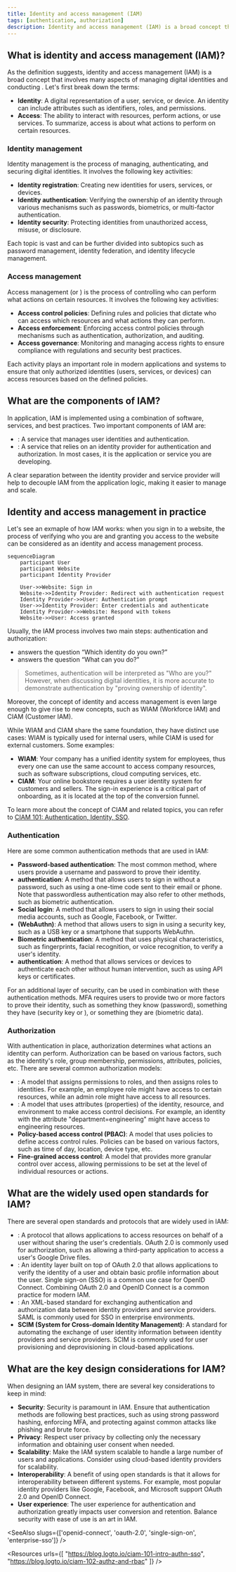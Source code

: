```yaml
---
title: Identity and access management (IAM)
tags: [authentication, authorization]
description: Identity and access management (IAM) is a broad concept that encompasses the processes, technologies, and policies used to manage digital identities and control access to resources. It is a fundamental aspect of security in modern applications and systems.
---
```


## What is identity and access management (IAM)?

As the definition suggests, identity and access management (IAM) is a broad concept that involves many aspects of managing digital identities and conducting <Ref slug="access-control" />. Let's first break down the terms:

- **Identity**: A digital representation of a user, service, or device. An identity can include attributes such as identifiers, roles, and permissions.
- **Access**: The ability to interact with resources, perform actions, or use services. To summarize, access is about what actions to perform on certain resources.

### Identity management

Identity management is the process of managing, authenticating, and securing digital identities. It involves the following key activities:

- **Identity registration**: Creating new identities for users, services, or devices.
- **Identity authentication**: Verifying the ownership of an identity through various mechanisms such as passwords, biometrics, or multi-factor authentication.
- **Identity security**: Protecting identities from unauthorized access, misuse, or disclosure.

Each topic is vast and can be further divided into subtopics such as password management, identity federation, and identity lifecycle management.

### Access management

Access management (or <Ref slug="access-control" />) is the process of controlling who can perform what actions on certain resources. It involves the following key activities:

- **Access control policies**: Defining rules and policies that dictate who can access which resources and what actions they can perform.
- **Access enforcement**: Enforcing access control policies through mechanisms such as authentication, authorization, and auditing.
- **Access governance**: Monitoring and managing access rights to ensure compliance with regulations and security best practices.

Each activity plays an important role in modern applications and systems to ensure that only authorized identities (users, services, or devices) can access resources based on the defined policies.

## What are the components of IAM?

In application, IAM is implemented using a combination of software, services, and best practices. Two important components of IAM are:

- **<Ref slug="identity-provider" />**: A service that manages user identities and authentication.
- **<Ref slug="service-provider" />**: A service that relies on an identity provider for authentication and authorization. In most cases, it is the application or service you are developing.

A clear separation between the identity provider and service provider will help to decouple IAM from the application logic, making it easier to manage and scale.

## Identity and access management in practice

Let's see an exmaple of how IAM works: when you sign in to a website, the process of verifying who you are and granting you access to the website can be considered as an identity and access management process.

```mermaid
sequenceDiagram
    participant User
    participant Website
    participant Identity Provider

    User->>Website: Sign in
    Website->>Identity Provider: Redirect with authentication request
    Identity Provider->>User: Authentication prompt
    User->>Identity Provider: Enter credentials and authenticate
    Identity Provider->>Website: Respond with tokens
    Website->>User: Access granted
```

Usually, the IAM process involves two main steps: authentication and authorization:

- <Ref slug="authentication" /> answers the question “Which identity do you own?”
- <Ref slug="authorization" /> answers the question “What can you do?”

> Sometimes, authentication will be interpreted as "Who are you?" However, when discussing digital identities, it is more accurate to demonstrate authentication by "proving ownership of identity".

Moreover, the concept of identity and access management is even large enough to give rise to new concepts, such as WIAM (Workforce IAM) and CIAM (Customer IAM).

While WIAM and CIAM share the same foundation, they have distinct use cases: WIAM is typically used for internal users, while CIAM is used for external customers. Some examples:

- **WIAM**: Your company has a unified identity system for employees, thus every one can use the same account to access company resources, such as software subscriptions, cloud computing services, etc.
- **CIAM**: Your online bookstore requires a user identity system for customers and sellers. The sign-in experience is a critical part of onboarding, as it is located at the top of the conversion funnel.

To learn more about the concept of CIAM and related topics, you can refer to [CIAM 101: Authentication, Identity, SSO](https://blog.logto.io/ciam-101-intro-authn-sso).

### Authentication

Here are some common authentication methods that are used in IAM:

- **Password-based authentication**: The most common method, where users provide a username and password to prove their identity.
- **<Ref slug="passwordless" /> authentication**: A method that allows users to sign in without a password, such as using a one-time code sent to their email or phone. Note that passwordless authentication may also refer to other methods, such as biometric authentication.
- **Social login**: A method that allows users to sign in using their social media accounts, such as Google, Facebook, or Twitter.
- **<Ref slug="passkey" /> (WebAuthn)**: A method that allows users to sign in using a security key, such as a USB key or a smartphone that supports WebAuthn.
- **Biometric authentication**: A method that uses physical characteristics, such as fingerprints, facial recognition, or voice recognition, to verify a user's identity.
- **<Ref slug="machine-to-machine" /> authentication**: A method that allows services or devices to authenticate each other without human intervention, such as using API keys or certificates.

For an additional layer of security, <Ref slug="mfa" /> can be used in combination with these authentication methods. MFA requires users to provide two or more factors to prove their identity, such as something they know (password), something they have (security key or <Ref slug="totp" />), or something they are (biometric data).

### Authorization

With authentication in place, authorization determines what actions an identity can perform. Authorization can be based on various factors, such as the identity's role, group membership, permissions, attributes, policies, etc. There are several common authorization models:

- **<Ref slug="rbac" />**: A model that assigns permissions to roles, and then assigns roles to identities. For example, an employee role might have access to certain resources, while an admin role might have access to all resources.
- **<Ref slug="abac" />**: A model that uses attributes (properties) of the identity, resource, and environment to make access control decisions. For example, an identity with the attribute "department=engineering" might have access to engineering resources.
- **Policy-based access control (PBAC)**: A model that uses policies to define access control rules. Policies can be based on various factors, such as time of day, location, device type, etc.
- **Fine-grained access control**: A model that provides more granular control over access, allowing permissions to be set at the level of individual resources or actions.

## What are the widely used open standards for IAM?

There are several open standards and protocols that are widely used in IAM:

- **<Ref slug="oauth-2.0" />**: A protocol that allows applications to access resources on behalf of a user without sharing the user's credentials. OAuth 2.0 is commonly used for authorization, such as allowing a third-party application to access a user's Google Drive files.
- **<Ref slug="openid-connect" />**: An identity layer built on top of OAuth 2.0 that allows applications to verify the identity of a user and obtain basic profile information about the user. Single sign-on (SSO) is a common use case for OpenID Connect. Combining OAuth 2.0 and OpenID Connect is a common practice for modern IAM.
- **<Ref slug="saml" />**: An XML-based standard for exchanging authentication and authorization data between identity providers and service providers. SAML is commonly used for SSO in enterprise environments.
- **SCIM (System for Cross-domain Identity Management)**: A standard for automating the exchange of user identity information between identity providers and service providers. SCIM is commonly used for user provisioning and deprovisioning in cloud-based applications.

## What are the key design considerations for IAM?

When designing an IAM system, there are several key considerations to keep in mind:

- **Security**: Security is paramount in IAM. Ensure that authentication methods are following best practices, such as using strong password hashing, enforcing MFA, and protecting against common attacks like phishing and brute force.
- **Privacy**: Respect user privacy by collecting only the necessary information and obtaining user consent when needed.
- **Scalability**: Make the IAM system scalable to handle a large number of users and applications. Consider using cloud-based identity providers for scalability.
- **Interoperability**: A benefit of using open standards is that it allows for interoperability between different systems. For example, most popular identity providers like Google, Facebook, and Microsoft support OAuth 2.0 and OpenID Connect.
- **User experience**: The user experience for authentication and authorization greatly impacts user conversion and retention. Balance security with ease of use is an art in IAM.

<SeeAlso slugs={['openid-connect', 'oauth-2.0', 'single-sign-on', 'enterprise-sso']} />

<Resources
  urls={[
    "https://blog.logto.io/ciam-101-intro-authn-sso",
    "https://blog.logto.io/ciam-102-authz-and-rbac"
  ]}
/>
